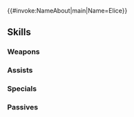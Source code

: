 {{#invoke:NameAbout|main|Name=Elice}}{{HeroPage Tabs}}
{{Hero Infobox
|Name=Elice
|Title=Altean Princess
|WeaponType=Colorless Staff
|MoveType=Infantry
|Origin=Fire Emblem: Mystery of the Emblem
|Gender=Female
|actorEN=Jenny Yokobori
|actorJP=島本須美
|artist=ワダサチコ
|randomStartTime=2022-12-18T07:00:00Z
|additionDate=November 18, 2022
|releaseDate=November 18, 2022
|poolDate=November 18, 2022
|poolRarities=3,4
|cv1=1
|cv2=100400
|TagID=エリス
|InternalID=878
|Properties=
|description=Gentle princess of Altea and Marth's older sister. Noble with a heart that places the lives of those she cares for above her own. Appears in Fire Emblem: Mystery of the Emblem.
}}
{{Stats Page
|Lv1HP=18|Lv1ATK=11|Lv1SPD=9|Lv1DEF=5|Lv1RES=8
|GRHP=50|GRATK=70|GRSPD=60|GRDEF=50|GRRES=60
}}
==Skills==
===Weapons===
{{Weapons Table
|weapon1=Assault
|weapon1Unlock=1
|weapon2=Trilemma
|weapon2Unlock=3
|weapon3=Trilemma+
|weapon3Unlock=5
}}
===Assists===
{{Assists Table
|assist1=Heal
|assist1Default=1
|assist1Unlock=1
|assist2=Reconcile
|assist2Default=3
|assist2Unlock=2
|assist3=Restore
|assist3Default=4
|assist3Unlock=3
|assist4=Restore+
|assist4Default=5
|assist4Unlock=5
}}
===Specials===
{{Specials Table
|special1=Imbue
|special1Default=4
|special1Unlock=2
|special2=Heavenly Light
|special2Default=5
|special2Unlock=3
}}
===Passives===
{{Passives Table
|passiveA1=Atk/Res Ideal 1
|passiveA2=Atk/Res Ideal 2
|passiveA3=Atk/Res Ideal 3
|passiveA1Unlock=3
|passiveA2Unlock=4
|passiveA3Unlock=5
|passiveC1=Atk/Res Gap 1
|passiveC2=Atk/Res Gap 2
|passiveC3=Atk/Res Gap 3
|passiveC1Unlock=1
|passiveC2Unlock=2
|passiveC3Unlock=4
}}
{{Heroes Navbox}}